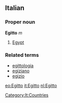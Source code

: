 ==Italian==
===Proper noun===
[[Category:It:Countries]]
'''Egitto''' ''m''

# [[Egypt]]

===Related terms===
*[[egittologia]]
*[[egiziano]]
*[[egizio]]

[[eo:Egitto]]
[[it:Egitto]]
[[nl:Egitto]]